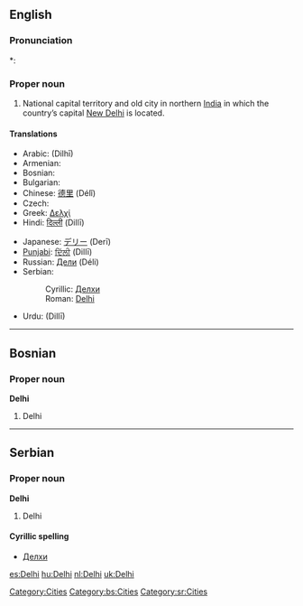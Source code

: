 ==English==
{{wikipedia}}

===Pronunciation===
*: {{rhymes|ɛli}}

===Proper noun===
{{en-proper noun}}

# National capital territory and old city in northern [[India]] in which the country’s capital [[New Delhi]] is located.

====Translations====
{{trans-top|National capital territory and old city in northern India}}
* Arabic: {{Arab|[[دلهي]]}} (Dilhī) {{f}}
* Armenian: {{t-|hy|Դելի|tr=Deli|sc=Armn|xs=Armenian}}
* Bosnian: {{t-|bs|Delhi|m}}
* Bulgarian: {{t-|bg|Делхи|tr=Délχi|sc=Cyrl}}
* Chinese: [[德里]] (Délǐ)
* Czech: {{t-|cs|Dillí|n}}
* Greek: [[Δελχί]]
* Hindi: [[दिल्ली]] (Dillī)
{{trans-mid}}
* Japanese: [[デリー]] (Derī)
* [[Punjabi]]: [[ਦਿੱਲੀ]] (Dillī)
* Russian: [[Дели]] (Déli) {{m}} {{indeclinable}}
* Serbian:
*: Cyrillic: [[Делхи#Serbian|Делхи]] {{m}}
*: Roman: [[Delhi#Serbian|Delhi]] {{m}}
* Urdu: {{ur-Arab|[[دلی|دلّی]]}} (Dillī)
{{trans-bottom}}

[[Category:Cities]]

----

==Bosnian==

===Proper noun===
'''Delhi''' {{m}}

# Delhi

[[Category:bs:Cities]]

----

==Serbian==

===Proper noun===
'''Delhi''' {{m}}

# Delhi

====Cyrillic spelling====
* [[Делхи#Serbian|Делхи]]

[[Category:sr:Cities]]

[[es:Delhi]]
[[hu:Delhi]]
[[nl:Delhi]]
[[uk:Delhi]]